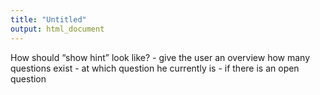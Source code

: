 ```yaml
---
title: "Untitled"
output: html_document
---
```



How should "show hint" look like?
- give the user an overview how many questions exist
- at which question he currently is
- if there is an open question